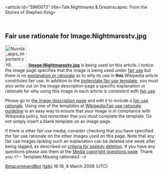 <article id="5980073" title=Talk:Nightmares & Dreamscapes: From the Stories of Stephen King>
	<talkpage id="5980073" title="Talk:Nightmares & Dreamscapes: From the Stories of Stephen King">
{{TelevisionWikiProject}}
{{HorrorWikiProject|class=Start|importance=Mid}}

==Fair use rationale for Image:Nightmarestv.jpg==
[[Image:Nuvola apps important.svg|70px|left]]
'''[[:Image:Nightmarestv.jpg]]''' is being used on this article. I notice the image page specifies that the image is being used under [[Wikipedia:Fair use|fair use]] but there is no [[Wikipedia:Fair use rationale guideline|explanation or rationale]] as to why its use in '''this''' Wikipedia article constitutes fair use. In addition to the [[Wikipedia:Image copyright tags/Fair use|boilerplate fair use template]], you must also write out on the image description page a specific explanation or rationale for why using this image in each article is consistent with [[WP:FU|fair use]].

Please go to [[:Image:Nightmarestv.jpg|the image description page]] and edit it to include a [[Wikipedia:Fair use rationale guideline |fair use rationale]]. Using one of the templates at [[Wikipedia:Fair use rationale guideline]] is an easy way to ensure that your image is in compliance with Wikipedia policy, but remember that you must complete the template. Do not simply insert a blank template on an image page.

If there is  other fair use media, consider checking that you have specified the fair use rationale on the other images used on this page.  Note that any fair use images lacking such an explanation can be deleted one week after being tagged, as described on [[Wikipedia:Criteria for speedy deletion#Images.2FMedia|criteria for speedy deletion]]. If you have any questions please ask them at the [[Wikipedia:Media copyright questions|Media copyright questions page]]. Thank you.&lt;!-- Template:Missing rationale2 --&gt;

[[User:BetacommandBot|BetacommandBot]] ([[User talk:BetacommandBot|talk]]) 16:18, 8 March 2008 (UTC)
	</talkpage>
</article>